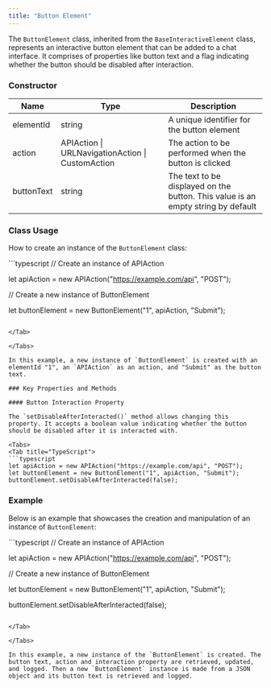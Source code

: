 ```yaml
---
title: "Button Element"
---
```


The `ButtonElement` class, inherited from the `BaseInteractiveElement` class, represents an interactive button element that can be added to a chat interface. It comprises of properties like button text and a flag indicating whether the button should be disabled after interaction.

### Constructor

| Name       | Type                                             | Description                                                                      |
| ---------- | ------------------------------------------------ | -------------------------------------------------------------------------------- |
| elementId  | string                                           | A unique identifier for the button element                                       |
| action     | APIAction \| URLNavigationAction \| CustomAction | The action to be performed when the button is clicked                            |
| buttonText | string                                           | The text to be displayed on the button. This value is an empty string by default |

### Class Usage

How to create an instance of the `ButtonElement` class:

<Tabs>
<Tab title="TypeScript">
```typescript
// Create an instance of APIAction

let apiAction = new APIAction("https://example.com/api", "POST");

// Create a new instance of ButtonElement

let buttonElement = new ButtonElement("1", apiAction, "Submit");
```

</Tab>

</Tabs>

In this example, a new instance of `ButtonElement` is created with an elementId "1", an `APIAction` as an action, and "Submit" as the button text.

### Key Properties and Methods

#### Button Interaction Property

The `setDisableAfterInteracted()` method allows changing this property. It accepts a boolean value indicating whether the button should be disabled after it is interacted with.

<Tabs>
<Tab title="TypeScript">
```typescript
let apiAction = new APIAction("https://example.com/api", "POST");
let buttonElement = new ButtonElement("1", apiAction, "Submit");
buttonElement.setDisableAfterInteracted(false);
```

</Tab>

</Tabs>

### Example

Below is an example that showcases the creation and manipulation of an instance of `ButtonElement`:

<Tabs>
<Tab title="TypeScript">
```typescript
// Create an instance of APIAction

let apiAction = new APIAction("https://example.com/api", "POST");

// Create a new instance of ButtonElement

let buttonElement = new ButtonElement("1", apiAction, "Submit");

buttonElement.setDisableAfterInteracted(false);
```

</Tab>

</Tabs>

In this example, a new instance of the `ButtonElement` is created. The button text, action and interaction property are retrieved, updated, and logged. Then a new `ButtonElement` instance is made from a JSON object and its button text is retrieved and logged.
